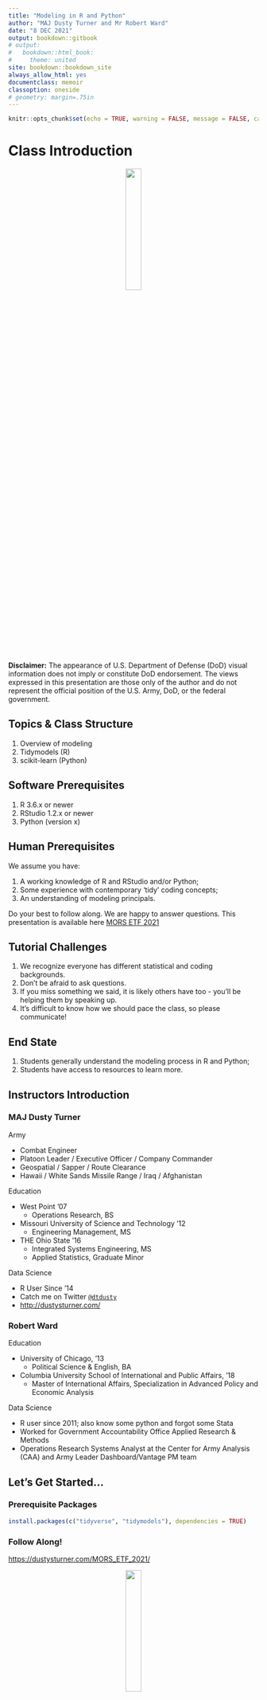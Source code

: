 ```yaml
---
title: "Modeling in R and Python"
author: "MAJ Dusty Turner and Mr Robert Ward"
date: "8 DEC 2021"
output: bookdown::gitbook
# output:
#   bookdown::html_book:
#     theme: united
site: bookdown::bookdown_site
always_allow_html: yes
documentclass: memoir
classoption: oneside
# geometry: margin=.75in
---
```


```r
knitr::opts_chunk$set(echo = TRUE, warning = FALSE, message = FALSE, cache = FALSE)
```

# Class Introduction

<center>
![](img/caa_seal.png){ width=25% }
</center>


**Disclaimer:**  The appearance of U.S. Department of Defense (DoD) visual information does not imply or constitute DoD endorsement.  The views expressed in this presentation are those only of the author and do not represent the official position of the U.S. Army, DoD, or the federal government.

<!-- #### need to add the following things -->
<!-- 1. link for this book -->
<!-- 2. do we need to have students pip install anything -->
<!-- 3. Is there a python version we need to have people install? -->

## Topics & Class Structure

1. Overview of modeling
2. Tidymodels (R)  
3. scikit-learn (Python)

## Software Prerequisites

1. R 3.6.x or newer
2. RStudio 1.2.x or newer
3. Python (version x)

## Human Prerequisites

We assume you have:

1. A working knowledge of R and RStudio and/or Python;
2. Some experience with contemporary 'tidy' coding concepts;
3. An understanding of modeling principals. 

Do your best to follow along.  We are happy to answer questions.  This presentation is available here  [MORS ETF  2021](https://dustysturner.com/MORS_ETF_2021/)

## Tutorial Challenges

1. We recognize everyone has different statistical and coding backgrounds.
2. Don't be afraid to ask questions.
3. If you miss something we said, it is likely others have too - you'll be helping them by speaking up.
4. It's difficult to know how we should pace the class, so please communicate!

## End State

1. Students generally understand the modeling process in R and Python;
2. Students have access to resources to learn more.

## Instructors Introduction

### MAJ Dusty Turner

Army 

- Combat Engineer
- Platoon Leader / Executive Officer / Company Commander
- Geospatial / Sapper / Route Clearance
- Hawaii / White Sands Missile Range / Iraq / Afghanistan

Education

- West Point '07
  - Operations Research, BS
- Missouri University of Science and Technology '12
  - Engineering Management, MS
- THE Ohio State '16
  - Integrated Systems Engineering, MS
  - Applied Statistics, Graduate Minor

Data Science

- R User Since '14
- Catch me on Twitter [`@dtdusty`](http://www.twitter.com/dtdusty)
- <http://dustysturner.com/>

### Robert Ward

Education

- University of Chicago, '13
  - Political Science & English, BA
- Columbia University School of International and Public Affairs, '18
  - Master of International Affairs, Specialization in Advanced Policy and Economic Analysis
  
Data Science

- R user since 2011; also know some python and forgot some Stata
- Worked for Government Accountability Office Applied Research & Methods
- Operations Research Systems Analyst at the Center for Army Analysis (CAA) and Army Leader Dashboard/Vantage PM team


## Let's Get Started...

### Prerequisite Packages

```r
install.packages(c("tidyverse", "tidymodels"), dependencies = TRUE)
```


<!-- ```{python eval = FALSE, include = TRUE} -->
<!-- pip install something  -->
<!-- ``` -->

### Follow Along!

[https://dustysturner.com/MORS_ETF_2021/](https://dustysturner.com/MORS_ETF_2021/)

<center>
![](img/ETF_QR.png){ width=25% }
</center>
